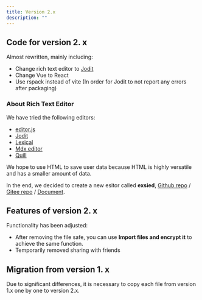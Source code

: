 ```yaml
---
title: Version 2.x
description: ""
---
```


## Code for version 2. x

Almost rewritten, mainly including:

- Change rich text editor to [Jodit](https://xdsoft.net/jodit/)
- Change Vue to React
- Use rspack instead of vite (In order for Jodit to not report any errors after packaging)

### About Rich Text Editor

We have tried the following editors:

- [editor.js](https://github.com/codex-team/editor.js)
- [Jodit](https://github.com/xdan/jodit)
- [Lexical](https://github.com/facebook/lexical)
- [Mdx editor](https://github.com/mdx-editor/editor)
- [Quill](https://github.com/quilljs/quill)

We hope to use HTML to save user data because HTML is highly versatile and has a smaller amount of data.

In the end, we decided to create a new esitor called **exsied**, [Github repo](https://github.com/exsied/exsied) / [Gitee repo](https://githee.com/exsied/exsied) / [Document](https://enassi.pages.dev/en/exsied/about/).

## Features of version 2. x

Functionality has been adjusted:

- After removing the file safe, you can use **Import files and encrypt it** to achieve the same function.
- Temporarily removed sharing with friends

## Migration from version 1. x

Due to significant differences, it is necessary to copy each file from version 1.x one by one to version 2.x.
